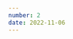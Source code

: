 ```yaml
---
number: 2
date: 2022-11-06
---
```



<Title title={`Issue ${frontmatter.number}`} date={frontmatter.date} />

Hey everyone! 👋  Welcome to the second issue of the iOS CI Newsletter! Hope you’ve all had a fantastic week!

By the time this issue goes out I will already be in Amsterdam in preparation for my talk at the [Do iOS Conference](http://click.revue.email/ss/c/i4W3jH19ejJsNqtlezSpO4R69qfvgSCsWNxneTb4MqEkSOkQj-uC9Ffc8hlVDIff7TsnSJN0xoHz6iOfaze1h4HFNpUF0hmms-cKuSPRNo6wCETdw3rvbQstOSebs1D3WuH7B5beq1WyjONqbVVY4Q/3qx/P5h5tvNIQYq-5TZYTDrTjA/h1/NYZ2cBiw_sZmPISUGwlWkRqKaZBuEVOf9GwFX9wXy-M), which I am super excited about.

Not only that, but it’s my first time in Amsterdam too, so I am going a bit earlier to explore the city. I will be there until Wednesday evening, so if you happen to be there at the same time and want to catch up with me or have any Amsterdam tips, reach out to me on [Twitter](http://click.revue.email/ss/c/OvZMTmFNG_ogo9mVNMFA38qdNMSfwf3tqmOJHOsWMaGIHn6LFE3IUujNKavpafraSpokryUoqh7tYNWpPAPoIXUxG9qxYYHrow0yrZEoILZ3r0kBEvqHUblIgem6Vf5XGgsfmZpoITmVA6s_EHa7ofcadZKwTuEJMBU9RBOzvHg/3qx/P5h5tvNIQYq-5TZYTDrTjA/h2/AN1wXME4BTrBWr3MlmZqc-w3x9g6CA1QsW_bxLLfUhI) 💬 😊

### [How to regenerate Xcode managed provisioning profiles](https://lapcatsoftware.com/articles/provisioning.html)

In this short post, [Jeff](http://click.revue.email/ss/c/OvZMTmFNG_ogo9mVNMFA3034aL-qTl6qkUDa3K37oJcZBIiI_k7iPe3DJLGmfrvrbFv3Hpc_cuCIIaBRfcV67kAqahoPXodY4uYr-xzA4Zzd_unIeXRhJA8ewzvk0A-zpNaM1RtTA-WURhF5cKDyArOlKtAWxUnZt9FuuDT2Lx8/3qx/P5h5tvNIQYq-5TZYTDrTjA/h3/cHqFXxpbEXHWqoMMBh4Pm0P0k4K51fKf1SRKCXtJwTo) talks through how provisioning profiles can be regenerated even when the ‘Automatically Manage Signing’ option is enabled in Xcode. I had no idea you could do this and it will definitely save me a lot of headaches going forward! 🎉.

### GitHub action workflow trigger on tag push

[Running a GitHub Action workflow whenever a tag is pushed](http://click.revue.email/ss/c/i4W3jH19ejJsNqtlezSpO9RKu2P-ddIAbbHxtOoHM-AvOGPl1_W5TWwQ9TGZt_ihCamBktLIIb05JeXRFXsKirPBp9hXrzM0jxvW9Ik2lRonfh0rencX7EzD1fBlc_tsTB584M8ff4lT09PgqfBC1GrmwS2_q5hbSsaOLOn5qgKuEffwasWKNOWbsmlpoGs7tHU4FYSVTOX0OHVZiImIcxU-GooTVCqAwl3qgUA-nKYnTcbzfzfJt56qDoqz1W0WLHthg8ne2j8InZjCfjfVqEWWyZHKwCVuL1Rdsbzkags/3qx/P5h5tvNIQYq-5TZYTDrTjA/h7/zdCyYSEHP3VlaKcEVZRWWor-NJVs2fh_2TV6shlf9ro) is straight-forward, but what if you want to run it only if the tag is on a specific branch?

While GitHub does not offer out of the box support for this, [Junda](http://click.revue.email/ss/c/OvZMTmFNG_ogo9mVNMFA3xcjYSe3bvOw4WQVj_-U0Rsc9ZqXoH3Xfh8a_LsK5UOpJHHPGrHKtxnWVJMSW9aJXCMpWBeRybua-mDc18PpbUarCDrwdqjOD7sy5L5XPgaDwbdsuSAOjwnq0vHeScS2rCd6KdxX9jR4ETfFMip8Dew/3qx/P5h5tvNIQYq-5TZYTDrTjA/h8/b43cJ0BCAAUnjDm0f6eZ_Ggb29fU6vuS2qgbPV7yyww) shows us a workaround in this article 🤩.

### [App Store connect dSYMs](https://sarunw.com/posts/app-store-connect-download-dsym/)

You might have heard that [App Store Connect no longer accepts bitcode submissions from Xcode 14](http://click.revue.email/ss/c/i4W3jH19ejJsNqtlezSpO1paC9hhp-ntpmEysO3iFvoDNTUrH3Bb1DZT_EuqZsN42Sfst7pgbZ9RG5nuH1ZAF5eSj2-Fee7NNPhGD-xfroOA0o5NDw7oqy0VkU_VRlK0xONEXLBRGS1V85P4VP-eCl1XE-DaO3LijdZUDdyhrft2uXFOwPBY-TrouN-VkIjqJQRSxUPOHhmhVhFpjqkD0r9LpqmZwuFmFtiKtbGWhRE/3qx/P5h5tvNIQYq-5TZYTDrTjA/h11/NT9EB0E1cnTuLiqzB-xHXQHgReBitt60FYWfy-gGu84). As [Sarun](http://click.revue.email/ss/c/OvZMTmFNG_ogo9mVNMFA35wOifKviw2Sb6we5LJB3shhmXXbtD3zcnetPlsXF-x_cWOCpcFTySD1ulcVPQXzn9uXoAgu6RUNcqUj6ArRfk-Yb2COA6OxfkWwUfgtP1fTBT1iZjl_9_8DVgDLAx-xzj6L1c9Yh6pAv3f8b21L4r0/3qx/P5h5tvNIQYq-5TZYTDrTjA/h12/BS_ZKedx6VMeNOBgVxFOnjVWBuuTPtD7F4uBdEFME6I) explains in this article, this means that dSYM download links aren’t available anymore for such submissions in App Store Connect.

Worry not though, because [Sarun](http://click.revue.email/ss/c/OvZMTmFNG_ogo9mVNMFA35wOifKviw2Sb6we5LJB3shhmXXbtD3zcnetPlsXF-x_cWOCpcFTySD1ulcVPQXzn9uXoAgu6RUNcqUj6ArRfk-Yb2COA6OxfkWwUfgtP1fTBT1iZjl_9_8DVgDLAx-xzj6L1c9Yh6pAv3f8b21L4r0/3qx/P5h5tvNIQYq-5TZYTDrTjA/h13/vWILGRC31TZI-Wt42-gRleMVMnGm79ppYigGPlsclI8) explains this change in great detail and offers you an alternative way to download debug symbols directly from Xcode.

### [actions/checkout GitHub action updated!](https://blog.eidinger.info/why-and-how-to-adopt-actionscheckoutv3-in-your-github-action-workflow)

In this article, [Marco Eidinger](http://click.revue.email/ss/c/OvZMTmFNG_ogo9mVNMFA3_aVRAAcrtiiVcVOJga0D-_XFLgLwhJqdT7e7hB7Bqq967drY0AOLGHXECQdk21TJkp83ZAXjiNC0kVulco2n_TcWMFeoLLD1k46tMGgVxFg7HRaeWm7Rh2DwZO8lmCX_dz-Y8L1jZ0viWcsfYYRG3c/3qx/P5h5tvNIQYq-5TZYTDrTjA/h17/2CRy1Y6eHEJdwTKucVJJiLkiGEF9Y9tdhHfrpISPEHA) walks you through **why** and **how** to update the [checkout GitHub Action](http://click.revue.email/ss/c/kpwlfvpU1JOX3R2iK4zkhJTWimhaWs8bhPqbZCmpjQFvvsctZM24I5VI_xQHtXpYaOP5iL7TjxOi3zGu4QYjmLl_TIL9kZrszezuzAd9afTv1lWJUcGhp6JTIDmDoeEeRMeyvpUMACrDd8IqhUP-Ch_3dHb8mKqb86GNZLD5ARQ/3qx/P5h5tvNIQYq-5TZYTDrTjA/h18/zemDPvaZYyOcV1w5WTEWbyKVbYV5zQ4lTW2Gs7BcASk) to the latest version in your workflows.

Not only that, but [Marco](http://click.revue.email/ss/c/OvZMTmFNG_ogo9mVNMFA3_aVRAAcrtiiVcVOJga0D-_XFLgLwhJqdT7e7hB7Bqq967drY0AOLGHXECQdk21TJkp83ZAXjiNC0kVulco2n_TcWMFeoLLD1k46tMGgVxFg7HRaeWm7Rh2DwZO8lmCX_dz-Y8L1jZ0viWcsfYYRG3c/3qx/P5h5tvNIQYq-5TZYTDrTjA/h19/rNZyhp8WLu5xciojJ1A7VloRx6f0vF5t-OrLak8CnZs) also gives you a command to bulk update the action’s version in all your workflow files at once. 🎉

### [A tip on testing when using Fastlane](https://twitter.com/polpielladev/status/1587482115364380674)

If you work on a big codebase and use [fastlane](http://click.revue.email/ss/c/TzfyQfvFfgo-vTkXDZQg112HZbzZOrravRm4EpeOU6XHLyiHTkXyxbR3yjKyQ2Q4F7_USYgyH5W9mBQBsmZ9oZ2Pf3lJ5WsXjgtGsbszh_4YAnaV55AHfC-HdT0F0TXJMeNiYZjoyxeaYWcEUiATmcBUNE7XtXYJLZ3vkv9FR88/3qx/P5h5tvNIQYq-5TZYTDrTjA/h23/jhMhLg41NHwsjl9MPXpDh550pVdVEVIQkNNMeWrEsek) to run multiple test plans on your CI, this tweet might be of interest to you. 🧪

![](https://uploads.goodbits.io/uploads/content_block/image/735844/1b9f3f3f-e251-47fa-919d-f899fbdefcb0.jpeg)

### [Before you go...](https://twitter.com/ios_memes/status/1561678821438283776)

Let’s finish up this issue with a meme. I feel like this tweet from [ios_memes](http://click.revue.email/ss/c/OvZMTmFNG_ogo9mVNMFA37aJS03sZpbE1jFscfpMbYCjte5SEI01saMqv3u57t-WwVPVOF03pdaENT2v-4IxSY59x6KpFxoqvWqCAaLtg2rFDKSgjCfGHLeBI1VFbDqSWgPS6YjD1bNKr49HuG9x4FH-bY21YNsrxK7w6WwQc6w/3qx/P5h5tvNIQYq-5TZYTDrTjA/h35/ibFe2juqsZA5OIif_m2c8YCUKZ6K2nzvoQciwdomjaY) represents the **why** of [the talk I am giving next week at the Mobile Devops Summit](http://click.revue.email/ss/c/XN2t88CAhalHja1RClwc6qQqtxO492pnbMJUiHMur91oHKgWuUwbsVwBBaLsLGj-I1X1129kTXyVHDjwEfEOpC9BNjx7wBkiM8fr3siQmjOITk5sfj4-2-isQ6mx9juwYQbcbRfCq4G8OlToCU2wisTXzAY6IAmCgtceh6ZWGA1fsDXV82yY8EXD3z8hRlY_tY6WPZ98rKbo0_88b86cgg/3qx/P5h5tvNIQYq-5TZYTDrTjA/h36/LAhOTrB48oQXFlAFHC-zMnXge25HHb29yNjkaXxi4Fs) 😅

![](https://uploads.goodbits.io/uploads/content_block/image/735841/b0fed685-a466-4c3c-bedb-67bcb03081af.jpeg)
